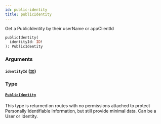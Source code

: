 ```yaml
---
id: public-identity
title: publicIdentity
---
```


Get a PublicIdentity by their userName or appClientId

```graphql
publicIdentity(
  identityId: ID!
): PublicIdentity

```

### Arguments

#### `identityId` ([`ID`](/developers/shared-apis/adminidentity-api/graphql/reference/scalars/id))

### Type

#### [`PublicIdentity`](/developers/shared-apis/adminidentity-api/graphql/reference/objects/public-identity)

This type is returned on routes with no permissions attached to protect
Personally Identifiable Information, but still provide minimal data.
Can be a User or Identity.
